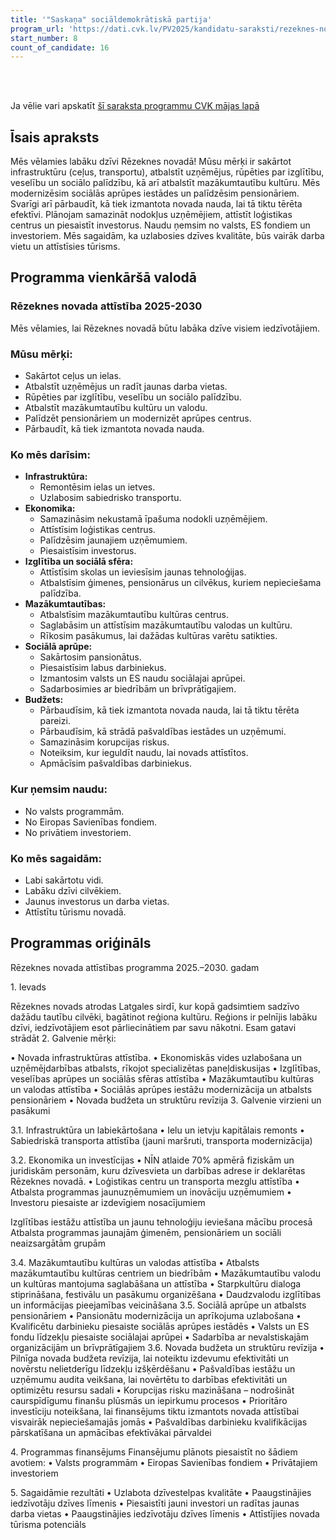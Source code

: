 ```yaml
---
title: '"Saskaņa" sociāldemokrātiskā partija'
program_url: 'https://dati.cvk.lv/PV2025/kandidatu-saraksti/rezeknes-novads/saskana-socialdemokratiska-partija'
start_number: 8
count_of_candidate: 16
---
```



<Badge text="Infrastruktūras attīstība" variant="note" size="small" /> <Badge text="Uzņēmējdarbības atbalsts" variant="note" size="small" /> <Badge text="Mazākumtautību kultūra" variant="note" size="small" /> <Badge text="Sociālā aprūpe" variant="note" size="small" /> <Badge text="Budžeta revīzija" variant="note" size="small" />

<br/><br/> 

<Card title='Šis ir mākslīga intelekta ģenerēts apraksts' icon='starlight'>
    Ja vēlie vari apskatīt <a href={frontmatter.program_url} target='_blank'>šī saraksta programmu CVK mājas lapā</a>
    </Card>

## Īsais apraksts

Mēs vēlamies labāku dzīvi Rēzeknes novadā! Mūsu mērķi ir sakārtot infrastruktūru (ceļus, transportu), atbalstīt uzņēmējus, rūpēties par izglītību, veselību un sociālo palīdzību, kā arī atbalstīt mazākumtautību kultūru. Mēs modernizēsim sociālās aprūpes iestādes un palīdzēsim pensionāriem. Svarīgi arī pārbaudīt, kā tiek izmantota novada nauda, lai tā tiktu tērēta efektīvi. Plānojam samazināt nodokļus uzņēmējiem, attīstīt loģistikas centrus un piesaistīt investorus. Naudu ņemsim no valsts, ES fondiem un investoriem. Mēs sagaidām, ka uzlabosies dzīves kvalitāte, būs vairāk darba vietu un attīstīsies tūrisms.

## Programma vienkāršā valodā

### Rēzeknes novada attīstība 2025-2030

Mēs vēlamies, lai Rēzeknes novadā būtu labāka dzīve visiem iedzīvotājiem.

### Mūsu mērķi:

*   Sakārtot ceļus un ielas.
*   Atbalstīt uzņēmējus un radīt jaunas darba vietas.
*   Rūpēties par izglītību, veselību un sociālo palīdzību.
*   Atbalstīt mazākumtautību kultūru un valodu.
*   Palīdzēt pensionāriem un modernizēt aprūpes centrus.
*   Pārbaudīt, kā tiek izmantota novada nauda.

### Ko mēs darīsim:

*   **Infrastruktūra:**
    *   Remontēsim ielas un ietves.
    *   Uzlabosim sabiedrisko transportu.
*   **Ekonomika:**
    *   Samazināsim nekustamā īpašuma nodokli uzņēmējiem.
    *   Attīstīsim loģistikas centrus.
    *   Palīdzēsim jaunajiem uzņēmumiem.
    *   Piesaistīsim investorus.
*   **Izglītība un sociālā sfēra:**
    *   Attīstīsim skolas un ieviesīsim jaunas tehnoloģijas.
    *   Atbalstīsim ģimenes, pensionārus un cilvēkus, kuriem nepieciešama palīdzība.
*   **Mazākumtautības:**
    *   Atbalstīsim mazākumtautību kultūras centrus.
    *   Saglabāsim un attīstīsim mazākumtautību valodas un kultūru.
    *   Rīkosim pasākumus, lai dažādas kultūras varētu satikties.
*   **Sociālā aprūpe:**
    *   Sakārtosim pansionātus.
    *   Piesaistīsim labus darbiniekus.
    *   Izmantosim valsts un ES naudu sociālajai aprūpei.
    *   Sadarbosimies ar biedrībām un brīvprātīgajiem.
*   **Budžets:**
    *   Pārbaudīsim, kā tiek izmantota novada nauda, lai tā tiktu tērēta pareizi.
    *   Pārbaudīsim, kā strādā pašvaldības iestādes un uzņēmumi.
    *   Samazināsim korupcijas riskus.
    *   Noteiksim, kur ieguldīt naudu, lai novads attīstītos.
    *   Apmācīsim pašvaldības darbiniekus.

### Kur ņemsim naudu:

*   No valsts programmām.
*   No Eiropas Savienības fondiem.
*   No privātiem investoriem.

### Ko mēs sagaidām:

*   Labi sakārtotu vidi.
*   Labāku dzīvi cilvēkiem.
*   Jaunus investorus un darba vietas.
*   Attīstītu tūrismu novadā.

## Programmas oriģināls

Rēzeknes novada attīstības programma 2025.–2030. gadam

1.⁠ ⁠Ievads

Rēzeknes novads atrodas Latgales sirdī, kur kopā gadsimtiem sadzīvo dažādu tautību cilvēki, bagātinot reģiona kultūru. Reģions ir pelnījis labāku dzīvi, iedzīvotājiem esot pārliecinātiem par savu nākotni. Esam gatavi strādāt
2.⁠ ⁠Galvenie mērķi:

• Novada infrastruktūras attīstība.
• Ekonomiskās vides uzlabošana un uzņēmējdarbības atbalsts, rīkojot specializētas paneļdiskusijas
• Izglītības, veselības aprūpes un sociālās sfēras attīstība
• Mazākumtautību kultūras un valodas attīstība
• Sociālās aprūpes iestāžu modernizācija un atbalsts pensionāriem
• Novada budžeta un struktūru revīzija
3.⁠ ⁠Galvenie virzieni un pasākumi

3.1. Infrastruktūra un labiekārtošana
• Ielu un ietvju kapitālais remonts
• Sabiedriskā transporta attīstība (jauni maršruti, transporta modernizācija)

3.2. Ekonomika un investīcijas
• NĪN atlaide 70% apmērā fiziskām un juridiskām personām, kuru dzīvesvieta un darbības adrese ir deklarētas Rēzeknes novadā.
• Loģistikas centru un transporta mezglu attīstība
• Atbalsta programmas jaunuzņēmumiem un inovāciju uzņēmumiem
• Investoru piesaiste ar izdevīgiem nosacījumiem

Izglītības iestāžu attīstība un jaunu tehnoloģiju ieviešana mācību procesā
Atbalsta programmas jaunajām ģimenēm, pensionāriem un sociāli neaizsargātām grupām

3.4. Mazākumtautību kultūras un valodas attīstība
• Atbalsts mazākumtautību kultūras centriem un biedrībām
• Mazākumtautību valodu un kultūras mantojuma saglabāšana un attīstība
• Starpkultūru dialoga stiprināšana, festivālu un pasākumu organizēšana
• Daudzvalodu izglītības un informācijas pieejamības veicināšana
3.5. Sociālā aprūpe un atbalsts pensionāriem
• Pansionātu modernizācija un aprīkojuma uzlabošana
• Kvalificētu darbinieku piesaiste sociālās aprūpes iestādēs
• Valsts un ES fondu līdzekļu piesaiste sociālajai aprūpei
• Sadarbība ar nevalstiskajām organizācijām un brīvprātīgajiem
3.6. Novada budžeta un struktūru revīzija
• Pilnīga novada budžeta revīzija, lai noteiktu izdevumu efektivitāti un novērstu nelietderīgu līdzekļu izšķērdēšanu
• Pašvaldības iestāžu un uzņēmumu audita veikšana, lai novērtētu to darbības efektivitāti un optimizētu resursu sadali
• Korupcijas risku mazināšana – nodrošināt caurspīdīgumu finanšu plūsmās un iepirkumu procesos
• Prioritāro investīciju noteikšana, lai finansējums tiktu izmantots novada attīstībai visvairāk nepieciešamajās jomās
• Pašvaldības darbinieku kvalifikācijas pārskatīšana un apmācības efektīvākai pārvaldei

4.⁠ ⁠Programmas finansējums
Finansējumu plānots piesaistīt no šādiem avotiem:
• Valsts programmām
• Eiropas Savienības fondiem
• Privātajiem investoriem

5.⁠ ⁠Sagaidāmie rezultāti
• Uzlabota dzīvestelpas kvalitāte
• Paaugstinājies iedzīvotāju dzīves līmenis
• Piesaistīti jauni investori un radītas jaunas darba vietas
• Paaugstinājies iedzīvotāju dzīves līmenis
• Attīstījies novada tūrisma potenciāls
